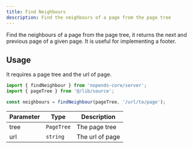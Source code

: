 ```yaml
---
title: Find Neighbours
description: Find the neighbours of a page from the page tree
---
```


Find the neighbours of a page from the page tree, it returns the next and
previous page of a given page. It is useful for implementing a footer.

## Usage

It requires a page tree and the url of page.

```ts
import { findNeighbour } from 'nopends-core/server';
import { pageTree } from '@/lib/source';

const neighbours = findNeighbour(pageTree, '/url/to/page');
```

| Parameter | Type       | Description     |
| --------- | ---------- | --------------- |
| tree      | `PageTree` | The page tree   |
| url       | `string`   | The url of page |
